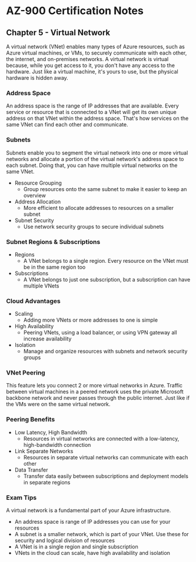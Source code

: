 # AZ-900 Certification Notes
## Chapter 5 - Virtual Network

A virtual network (VNet) enables many types of Azure resources, such as Azure virtual machines, or VMs, to securely communicate with each other, the internet, and on-premises networks. A virtual network is virtual because, while you get access to it, you don't have any access to the hardware. Just like a virtual machine, it's yours to use, but the physical hardware is hidden away.

### Address Space
An address space is the range of IP addresses that are available. Every service or resource that is connected to a VNet will get its own unique address on that VNet within the address space. That's how services on the same VNet can find each other and communicate.

### Subnets
Subnets enable you to segment the virtual network into one or more virtual networks and allocate a portion of the virtual network's address space to each subnet. Doing that, you can have multiple virtual networks on the same VNet.
* Resource Grouping
	* Group resources onto the same subnet to make it easier to keep an overview
* Address Allocation
	* More efficient to allocate addresses to resources on a smaller subnet
* Subnet Security
	* Use network security groups to secure individual subnets

### Subnet Regions & Subscriptions
* Regions
	* A VNet belongs to a single region. Every resource on the VNet must be in the same region too
* Subscriptions
	* A VNet belongs to just one subscription, but a subscription can have multiple VNets

### Cloud Advantages
* Scaling
	* Adding more VNets or more addresses to one is simple
* High Availability
	* Peering VNets, using a load balancer, or using VPN gateway all increase availability
* Isolation
	* Manage and organize resources with subnets and network security groups

### VNet Peering
This feature lets you connect 2 or more virtual networks in Azure. Traffic between virtual machines in a peered network uses the private Microsoft backbone network and never passes through the public internet. Just like if the VMs were on the same virtual network.

### Peering Benefits
* Low Latency, High Bandwidth
	* Resources in virtual networks are connected with a low-latency, high-bandwidth connection
* Link Separate Networks
	* Resources in separate virtual networks can communicate with each other
* Data Transfer
	* Transfer data easily between subscriptions and deployment models in separate regions

### Exam Tips
A virtual network is a fundamental part of your Azure infrastructure.
* An address space is range of IP addresses you can use for your resources
* A subnet is a smaller network, which is part of your VNet. Use these for security and logical division of resources
* A VNet is in a single region and single subscription
* VNets in the cloud can scale, have high availability and isolation